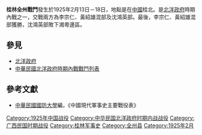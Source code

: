 {{vfd|hfgyyfd|date=2022/06/27}}
{{Infobox Military Conflict|
campaign=|
image=|
caption=|
conflict=桂林全州戰鬥|
date=1925年2月13日—18日|
place=[[中國|中國]]桂北|
result=甲方擊退沈部，攻佔桂林及全州，沈軍退入湘粵邊區|
combatant1=李宗仁、黃紹雄混部|
combatant2=沈鴻英部| 
commander1=李宗仁、黃紹雄|
commander2=沈鴻英|
strength1=|
strength2=|
casualties1=|
casualties2=|
}}
'''桂林全州戰鬥'''發生於1925年2月13日－18日，地點是在[[中國|中國]]桂北。是[[北洋政府|北洋政府]]時期內戰之一，交戰兩方為李宗仁、黃紹雄混部及沈鴻英部。最後，李宗仁、黃紹雄混部獲勝，沈鴻英部敗下湘粵邊區。
==參見==
*[[北洋政府|北洋政府]]
*[[中華民國北洋政府時期內戰戰鬥列表|中華民國北洋政府時期內戰戰鬥列表]]
==參考文獻==
*[[中華民國|中華民國]][[國防大學_(臺灣)|國防大學]]編，《中國現代軍事史主要戰役表》

[[Category:1925年中国战役|Category:1925年中国战役]]
[[Category:中华民国北洋政府时期内战战役|Category:中华民国北洋政府时期内战战役]]
[[Category:广西民国时期战役|Category:广西民国时期战役]]
[[Category:桂林军事史|Category:桂林军事史]]
[[Category:全州县|Category:全州县]]
[[Category:1925年2月|Category:1925年2月]]